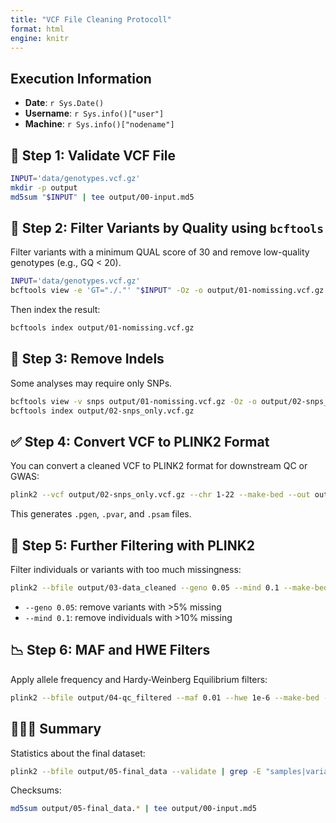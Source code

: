 ```yaml
---
title: "VCF File Cleaning Protocoll"
format: html
engine: knitr
---
```


::: {.callout-note}
## Execution Information

- **Date**: `r Sys.Date()`
- **Username**: `r Sys.info()["user"]`
- **Machine**: `r Sys.info()["nodename"]`
:::

## 🔧 Step 1: Validate VCF File

```bash
INPUT='data/genotypes.vcf.gz'
mkdir -p output
md5sum "$INPUT" | tee output/00-input.md5
```


## 🧼 Step 2: Filter Variants by Quality using `bcftools`

Filter variants with a minimum QUAL score of 30 and remove low-quality genotypes (e.g., GQ < 20).

```bash
INPUT='data/genotypes.vcf.gz'
bcftools view -e 'GT="./."' "$INPUT" -Oz -o output/01-nomissing.vcf.gz
```

Then index the result:

```bash
bcftools index output/01-nomissing.vcf.gz
```



## 🚫 Step 3: Remove Indels

Some analyses may require only SNPs.

```bash
bcftools view -v snps output/01-nomissing.vcf.gz -Oz -o output/02-snps_only.vcf.gz
bcftools index output/02-snps_only.vcf.gz
```



## ✅ Step 4: Convert VCF to PLINK2 Format

You can convert a cleaned VCF to PLINK2 format for downstream QC or GWAS:

```bash
plink2 --vcf output/02-snps_only.vcf.gz --chr 1-22 --make-bed --out output/03-data_cleaned
```

This generates `.pgen`, `.pvar`, and `.psam` files.



## 🧽 Step 5: Further Filtering with PLINK2

Filter individuals or variants with too much missingness:

```bash
plink2 --bfile output/03-data_cleaned --geno 0.05 --mind 0.1 --make-bed --out output/04-qc_filtered
```

* `--geno 0.05`: remove variants with >5% missing
* `--mind 0.1`: remove individuals with >10% missing



## 📉 Step 6: MAF and HWE Filters

Apply allele frequency and Hardy-Weinberg Equilibrium filters:

```bash
plink2 --bfile output/04-qc_filtered --maf 0.01 --hwe 1e-6 --make-bed --out output/05-final_data
```



## 👨🏻‍💻 Summary

Statistics about the final dataset:

```bash
plink2 --bfile output/05-final_data --validate | grep -E "samples|variants"
```

Checksums:
```bash
md5sum output/05-final_data.* | tee output/00-input.md5
```